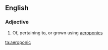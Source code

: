 ==English==

===Adjective===
{{en-adj|-}}

# Of, pertaining to, or grown using [[aeroponics]]

[[ta:aeroponic]]